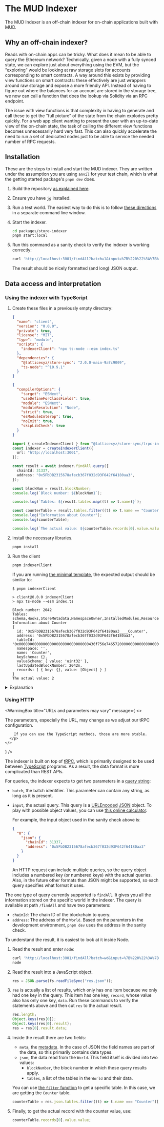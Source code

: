 
# The MUD Indexer

The MUD Indexer is an off-chain indexer for on-chain applications built with MUD.

## Why an off-chain indexer?

Reads with on-chain apps can be tricky.
What does it mean to be able to query the Ethereum network?
Technically, given a node with a fully synced state, we can explore just about everything using the EVM, but the “exploring” would be looking at raw storage slots for accounts corresponding to smart contracts.
A way around this exists by providing view functions on smart contracts: these effectively are just wrappers around raw storage and expose a more friendly API.
Instead of having to figure out where the balances for an account are stored in the storage tree, we now can call a function that does the lookup via Solidity via an RPC endpoint.

The issue with view functions is that complexity in having to generate and call these to get the “full picture” of the state from the chain explodes pretty quickly.
For a web app client wanting to present the user with an up-to-date view of the on-chain state, the task of calling the different view functions becomes unnecessarily hard very fast.
This can also quickly accelerate the need to run a set of dedicated nodes just to be able to service the needed number of RPC requests.

## Installation

These are the steps to install and start the MUD indexer.
They are written under the assumption you are using `anvil` for your test chain, which is what the getting started package's `pnpm dev` does.

1. Build the repository [as explained here](contribute#local-development-setup).

1. Ensure you have [`jq`](https://jqlang.github.io/jq/) installed.

1. Run a test world.
   The easiest way to do this is to follow [these directions](tutorials/minimal#getting-the-initial-version) in a separate command line window.

1. Start the indexer.

   ```sh
   cd packages/store-indexer
   pnpm start:local
   ```

1. Run this command as a sanity check to verify the indexer is working correctly:

   ```sh
   curl 'http://localhost:3001/findAll?batch=1&input=%7B%220%22%3A%7B%22json%22%3A%7B%22chainId%22%3A31337%2C%22address%22%3A%220x5FbDB2315678afecb367f032d93F642f64180aa3%22%7D%7D%7D' | jq
   ```

   The result should be nicely formatted (and long) JSON output.

## Data access and interpretation

### Using the indexer with TypeScript

1. Create these files in a previously empty directory:

   ```json filename="package.json" showLineNumbers copy
   {
     "name": "client",
     "version": "0.0.0",
     "private": true,
     "license": "MIT",
     "type": "module",
     "scripts": {
       "indexerClient": "npx ts-node --esm index.ts"
     },
     "dependencies": {
       "@latticexyz/store-sync": "2.0.0-main-9a7c9009",
       "ts-node": "^10.9.1"
     }
   }
   ```

   ```json filename="tsconfig.json" showLineNumbers copy
   {
     "compilerOptions": {
       "target": "ESNext",
       "useDefineForClassFields": true,
       "module": "ESNext",
       "moduleResolution": "Node",
       "strict": true,
       "esModuleInterop": true,
       "noEmit": true,
       "skipLibCheck": true
     }
   }
   ```

   ```ts filename="index.ts" showLineNumbers=4 copy
   import { createIndexerClient } from "@latticexyz/store-sync/trpc-indexer";
   const indexer = createIndexerClient({
     url: "http://localhost:3001",
   });

   const result = await indexer.findAll.query({
     chainId: 31337,
     address: "0x5FbDB2315678afecb367f032d93F642f64180aa3",
   });

   const blockNum = result.blockNumber;
   console.log(`Block number: ${blockNum}`);

   console.log(`Tables: ${result.tables.map((t) => t.name)}`);

   const counterTable = result.tables.filter((t) => t.name == "Counter")[0];
   console.log("Information about Counter");
   console.log(counterTable);

   console.log(`The actual value: ${counterTable.records[0].value.value}`);
   ```

1. Install the necessary libraries.

   ```sh copy
   pnpm install
   ```

1. Run the client

   ```sh copy
   pnpm indexerClient
   ```

   If you are running [the minimal template](/tutorials/minimal), the expected output should be similar to:

   ```
   $ pnpm indexerClient

   > client@0.0.0 indexerClient
   > npx ts-node --esm index.ts

   Block number: 2042
   Tables: schema,Hooks,StoreMetadata,NamespaceOwner,InstalledModules,ResourceAccess,Systems,FunctionSelector,SystemHooks,SystemRegistry,ResourceType,Counter
   Information about Counter
   {
     id: '0x5FbDB2315678afecb367f032d93F642f64180aa3____Counter',
     address: '0x5FbDB2315678afecb367f032d93F642f64180aa3',
     tableId: '0x00000000000000000000000000000000436f756e746572000000000000000000',
     namespace: '',
     name: 'Counter',
     keySchema: {},
     valueSchema: { value: 'uint32' },
     lastUpdatedBlockNumber: 2042n,
     records: [ { key: {}, value: [Object] } ]
   }
   The actual value: 2
   ```

<details>
<summary>Explanation</summary>

```ts
import { createIndexerClient } from "@latticexyz/store-sync/trpc-indexer";
const indexer = createIndexerClient({
  url: "http://localhost:3001",
});
```

Create an indexer client. The URL, `http://localhost/3001`, is the one for the indexer you run on the local computer.
If the indexer is elsewhere, modify the URL as appropriate.

```ts
const result = await indexer.findAll.query({
  chainId: 31337,
  address: "0x5FbDB2315678afecb367f032d93F642f64180aa3",
});
```

Connect to the indexer.
The `chainId` value is for a sanity check, to ensure we are connecting to the correct indexer.
The `address` parameter is the address of the `World` contract whose information we are reading.
The same indexer can read from multiple `World` objects, as long as they are on the same blockchain.

```ts
const blockNum = result.blockNumber;
console.log(`Block number: ${blockNum}`);
```

The `result` has two fields:

- `blockNumber`, the data is correct as of that block (it could change later).
- `tables`, the tables of the `World` we are reading.

```ts
console.log(`Tables: ${result.tables.map((t) => t.name)}`);
```

Use [`map`](https://www.tutorialspoint.com/typescript/typescript_array_map.htm) to get the names of the tables.

```ts
const counterTable = result.tables.filter((t) => t.name == "Counter")[0];
```

Use [`filter`](https://www.tutorialspoint.com/typescript/typescript_array_filter.htm) to get the `Counter` table, assuming there is at least one.

```ts
console.log("Information about Counter");
console.log(counterTable);
```

Log the information we have about the table.
It contains these fields:

| Field                  | Meaning                                                                                       |
| ---------------------- | --------------------------------------------------------------------------------------------- |
| id                     | The table's ID, which encodes the `World` address, the name space, and the name of the table. |
| address                | The `World` address                                                                           |
| tableId                | The ASCII encoded name of the namespace and then table name                                   |
| namespace              | The namespace of the table                                                                    |
| name                   | The name of the table                                                                         |
| keySchema              | The schema for the key                                                                        |
| valueSchema            | The schema for the value                                                                      |
| lastUpdatedBlockNumber | The data is correct as of that block (it could change later)                                  |
| records                | The actual table data                                                                         |

```ts
console.log(`The actual value: ${counterTable.records[0].value.value}`);
```

The actual value in `Counter`, which is in the first (and only) record.
Every record has two fields:

- `key`
- `value`

Both `key` and `value` can have multiple fields inside them, one for each field in the appropriate schema.
In the case of `Counter` there is nothing in the `key`, but `value` has a single field, also called `value`.
So the counter value is `value.value` of the record.

</details>

### Using HTTP

<WarningBox
  title="URLs and parameters may vary"
  message={
    <>
      <p>
        The parameters, especially the URL, may change as we adjust our tRPC configuration.

        If you can use the TypeScript methods, those are more stable.
      </p>
    </>

}
/>

The indexer is built on top of [tRPC](https://trpc.io/), which is primarily designed to be used between [TypeScript](https://www.typescriptlang.org/) programs.
As a result, the data format is more complicated than REST APIs.

For queries, the indexer expects to get two parameters in a [query string](https://en.wikipedia.org/wiki/Query_string):

- `batch`, the batch identifier.
  This parameter can contain any string, as long as it is present.

- `input`, the actual query.
  This query is a [URLEncoded](https://en.wikipedia.org/wiki/Query_string#URL_encoding) [JSON](https://en.wikipedia.org/wiki/JSON) object.
  To play with possible object values, you can use [this online calculator](https://www.urlencoder.org/).

  For example, the input object used in the sanity check above is:

  ```json
  {
    "0": {
      "json": {
        "chainId": 31337,
        "address": "0x5FbDB2315678afecb367f032d93F642f64180aa3"
      }
    }
  }
  ```

  An HTTP request can include multiple queries, so the query object includes a numbered key (or numbered keys) with the actual queries.
  Also, in the future other formats than JSON might be supported, so each query specifies what format it uses.

The one type of query currently supported is `findAll`. It gives you all the information stored on the specific world in the indexer.
The query is available at path `/findAll` and have two parameters:

- `chainId`: The chain ID of the blockchain to query.
- `address`: The address of the `World`.
  Based on the paramters in the development environment, `pnpm dev` uses the address in the sanity check.

To understand the result, it is easiest to look at it inside Node.

1. Read the result and enter `node`:

   ```sh
   curl 'http://localhost:3001/findAll?batch=wd&input=%7B%220%22%3A%7B%22json%22%3A%7B%22chainId%22%3A31337%2C%22address%22%3A%220x5FbDB2315678afecb367f032d93F642f64180aa3%22%7D%7D%7D' > res.json
   node
   ```

1. Read the result into a JavaScript object.

   ```javascript
   res = JSON.parse(fs.readFileSync("res.json"));
   ```

1. `res` is actually a list of results, which only has one item because we only had one key in the query.
   This item has one key, `record`, whose value also has only one key, `data`.
   Run these commands to verify the statements above and then cut `res` to the actual result.

   ```javascript
   res.length;
   Object.keys(res[0]);
   Object.keys(res[0].result);
   res = res[0].result.data;
   ```

1. Inside the result there are two fields:

   - `meta`, the [metadata](https://en.wikipedia.org/wiki/Metadata).
     In the case of JSON the field names are part of the data, so this primarily contains data types.
   - `json`, the data read from the `World`.
     This field itself is divided into two values:
     - `blockNumber`, the block number in which these query results apply.
     - `tables`, a list of the tables in the `World` and their data.

   You can use [the `filter` function](https://www.w3schools.com/jsref/jsref_filter.asp) to get a specific table.
   In this case, we are getting the `Counter` table.

   ```javascript
   counterTable = res.json.tables.filter((t) => t.name === "Counter")[0];
   ```

1. Finally, to get the actual record with the counter value, use:

   ```javascript
   counterTable.records[0].value.value;
   ```
